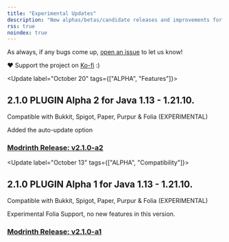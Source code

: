 ```yaml
---
title: "Experimental Updates"
description: "New alphas/betas/candidate releases and improvements for Voiid Countdown Timer plugin"
rss: true
noindex: true
---
```


As always, if any bugs come up, [open an issue](https://github.com/Voiid-Studios/voiidcountdown/issues) to let us know!

❤️ Support the project on [Ko-fi](https://ko-fi.com/maxxvoiid) :)

<Update label="October 20" tags={["ALPHA", "Features"]}>

## 2.1.0 PLUGIN Alpha 2 for Java 1.13 - 1.21.10.
Compatible with Bukkit, Spigot, Paper, Purpur & Folia (EXPERIMENTAL)

Added the auto-update option

### [Modrinth Release: v2.1.0-a2](https://modrinth.com/datapack/voiid-countdown-timer/version/2.1.0-a2)

</Update>

<Update label="October 13" tags={["ALPHA", "Compatibility"]}>

## 2.1.0 PLUGIN Alpha 1 for Java 1.13 - 1.21.10.
Compatible with Bukkit, Spigot, Paper, Purpur & Folia (EXPERIMENTAL)

Experimental Folia Support, no new features in this version.

### [Modrinth Release: v2.1.0-a1](https://modrinth.com/datapack/voiid-countdown-timer/version/2.1.0-a1)

</Update>
